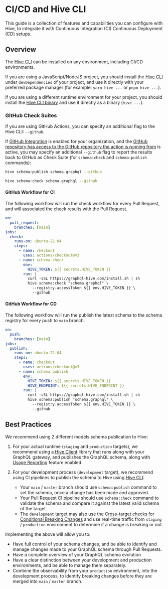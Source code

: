# CI/CD and Hive CLI

This guide is a collection of features and capabilities you can configure with Hive, to integrate it
with Continuous Integration (CI) Continuous Deployment (CD) setups.

## Overview

The [Hive CLI](/docs/api-reference/cli) can be installed on any environment, including CI/CD
environments.

If you are using a JavaScript/NodeJS project, you should install the
[Hive CLI](/docs/api-reference/cli#nodejs) under `devDependencies` of your project, and use it
directly with your preferred package manager (for example: `yarn hive ...` or `pnpm hive ...`).

If you are using a different runtime environment for your project, you should install the
[Hive CLI binary](/docs/api-reference/cli#binary) and use it directly as a binary (`hive ...`).

### GitHub Check Suites

If you are using GitHub Actions, you can specify an additional flag to the Hive CLI: `--github`.

If [GitHub Integration](/docs/management/organizations#github) is enabled for your organization, and
the
[GitHub repository has access to the GitHub repository the action is running from](/docs/management/projects#github-repository)
is active, you may specify an additional `--github` flag to report the results back to GitHub as
Check Suite (for `schema:check` and `schema:publish` commands):

```bash
hive schema:publish schema.graphql --github
```

```bash
hive schema:check schema.graphql --github
```

#### GitHub Workflow for CI

The following workflow will run the check workflow for every Pull Request, and will associated the
check results with the Pull Request.

```yaml filename=".github/workflows/ci.yml"
on:
  pull_request:
    branches: [main]
jobs:
  check:
    runs-on: ubuntu-22.04
    steps:
      - name: checkout
        uses: actions/checkout@v3
      - name: schema check
        env:
          HIVE_TOKEN: ${{ secrets.HIVE_TOKEN }}
        run: |
          curl -sSL https://graphql-hive.com/install.sh | sh
          hive schema:check "schema.graphql" \
            --registry.accessToken ${{ env.HIVE_TOKEN }} \
            --github
```

#### GitHub Workflow for CD

The following workflow will run the publish the latest schema to the schema registry for every push
to `main` branch.

```yaml filename=".github/workflows/cd.yml"
on:
  push:
    branches: [main]
jobs:
  publish:
    runs-on: ubuntu-22.04
    steps:
      - name: checkout
        uses: actions/checkout@v3
      - name: schema publish
        env:
          HIVE_TOKEN: ${{ secrets.HIVE_TOKEN }}
          HIVE_ENDPOINT: ${{ secrets.HIVE_ENDPOINT }}
        run: |
          curl -sSL https://graphql-hive.com/install.sh | sh
          hive schema:publish "schema.graphql" \
            --registry.accessToken ${{ env.HIVE_TOKEN }} \
            --github
```

## Best Practices

We recommend using 2 different models schema publication to Hive:

1. For your actual runtime (`staging` and `production` targets), we recommend using a
   [Hive Client](/docs/api-reference/client) library that runs along with your GraphQL gateway, and
   publishes the GraphQL schema, along with [Usage Reporting](/docs/features/usage-reporting)
   feature enabled.
2. For your development process (`development` target), we recommend using CI pipelines to publish
   the schema to Hive using [Hive CLI](/docs/api-reference/cli):

   - Your `main` / `master` branch should use `schema:publish` command to set the schema, once a
     change has been made and approved.
   - Your Pull Request CI pipeline should use `schema:check` command to validate the schema and
     compare it against the latest valid schema of the target.
   - The `development` target may also use the
     [Cross-target checks for Conditional Breaking Changes](/docs/management/targets#cross-target-checks)
     and use real-time traffic from `staging` / `production` environment to determine if a change is
     breaking or not.

Implementing the above will allow you to:

- Have full control of your schema changes, and be able to identify and manage changes made to your
  GraphQL schema through Pull Requests.
- Have a complete overview of your GraphQL schema evolution
- Have a clear distinction between your development and production environments, and be able to
  manage them separately.
- Combine the observability from your `production` environment, into the development process, to
  identify breaking changes before they are merged into `main` / `master` branch.
